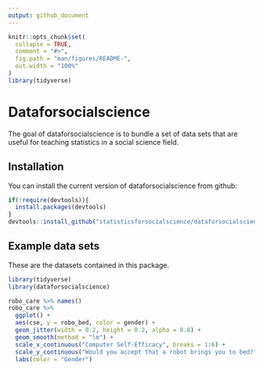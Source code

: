 ```yaml
---
output: github_document
---
```


<!-- README.md is generated from README.Rmd. Please edit that file -->

```r
knitr::opts_chunk$set(
  collapse = TRUE,
  comment = "#>",
  fig.path = "man/figures/README-",
  out.width = "100%"
)
library(tidyverse)
```
# Dataforsocialscience

The goal of dataforsocialscience is to bundle a set of data sets that are useful for teaching statistics in a social science field.

## Installation

You can install the current version of dataforsocialscience from github:

```r
if(!require(devtools)){
  install.packages(devtools)
} 
devtools::install_github("statisticsforsocialscience/dataforsocialscience")
```

## Example data sets

These are the datasets contained in this package.

```r
library(tidyverse)
library(dataforsocialscience)

robo_care %>% names()
robo_care %>% 
  ggplot() + 
  aes(cse, y = robo_bed, color = gender) + 
  geom_jitter(width = 0.2, height = 0.2, alpha = 0.8) +
  geom_smooth(method = "lm") +
  scale_x_continuous("Computer Self-Efficacy", breaks = 1:6) +
  scale_y_continuous("Would you accept that a robot brings you to bed?", breaks = 1:6) +
  labs(color = "Gender")

```
